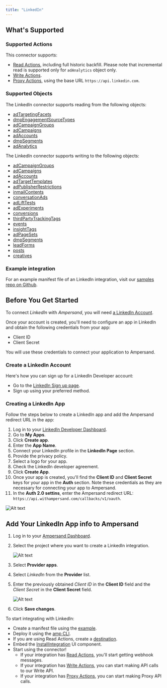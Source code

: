 ```yaml
---
title: "LinkedIn"
---
```

## What's Supported

### Supported Actions

This connector supports:
- [Read Actions](/read-actions), including full historic backfill. Please note that incremental read is supported only for `adAnalytics` object only.
- [Write Actions](/write-actions).
- [Proxy Actions](/proxy-actions), using the base URL `https://api.linkedin.com`.

### Supported Objects
The LinkedIn connector supports reading from the following objects:
- [adTargetingFacets](https://learn.microsoft.com/en-us/linkedin/marketing/integrations/ads/advertising-targeting/ads-targeting?view=li-lms-2025-09&tabs=http#ad-targeting-facets)
- [dmpEngagementSourceTypes](https://learn.microsoft.com/en-us/linkedin/marketing/integrations/ads/advertising-targeting/engagement-retargeting?view=li-lms-2025-09&tabs=http#get-all-supported-engagement-source-types)
- [adCampaignGroups](https://learn.microsoft.com/en-us/linkedin/marketing/integrations/ads/account-structure/create-and-manage-campaign-groups?view=li-lms-2025-09&tabs=http#search-for-campaign-groups)
- [adCampaigns](https://learn.microsoft.com/en-us/linkedin/marketing/integrations/ads/account-structure/create-and-manage-campaigns?view=li-lms-2025-09&tabs=http#search-for-campaigns)
- [adAccounts](https://learn.microsoft.com/en-us/linkedin/marketing/integrations/ads/account-structure/create-and-manage-accounts?view=li-lms-2025-09&tabs=http#search-for-accounts)
- [dmpSegments](https://learn.microsoft.com/en-us/linkedin/marketing/matched-audiences/create-and-manage-segments?view=li-lms-2025-09&tabs=curl#find-dmp-segments-by-account)
- [adAnalytics](https://learn.microsoft.com/en-us/linkedin/marketing/integrations/ads-reporting/ads-reporting?view=li-lms-2025-09&tabs=curl#analytics-finder)

The LinkedIn connector supports writing to the following objects:
- [adCampaignGroups](https://learn.microsoft.com/en-us/linkedin/marketing/integrations/ads/account-structure/create-and-manage-campaign-groups?view=li-lms-2025-09&tabs=http#create-a-campaign-group)
- [adCampaigns](https://learn.microsoft.com/en-us/linkedin/marketing/integrations/ads/account-structure/create-and-manage-campaigns?view=li-lms-2025-09&tabs=http#create-a-campaign)         
- [adAccounts](https://learn.microsoft.com/en-us/linkedin/marketing/integrations/ads/account-structure/create-and-manage-accounts?view=li-lms-2025-09&tabs=http#create-ad-account)        
- [adTargetTemplates](https://learn.microsoft.com/en-us/linkedin/marketing/integrations/ads/advertising-targeting/saved-audience-templates?view=li-lms-2025-09&tabs=http#sample-request)
- [adPublisherRestrictions](https://learn.microsoft.com/en-us/linkedin/marketing/integrations/ads/advertising-targeting/manage-audience-restrictions?view=li-lms-2025-09&tabs=http#create-the-publisher-restriction)
- [inmailContents](https://learn.microsoft.com/en-us/linkedin/marketing/integrations/ads/advertising-targeting/version/message-ads-integrations?view=li-lms-2025-09&tabs=http#create-inmail-content)
- [conversationAds](https://learn.microsoft.com/en-us/linkedin/marketing/integrations/ads/advertising-targeting/version/conversation-ads-integrations?view=li-lms-2025-09&tabs=http#create-a-sponsored-conversation)     
- [adLiftTests](https://learn.microsoft.com/en-us/linkedin/marketing/integrations/experimentation/brand-lift-testing/ad-lift-tests?view=li-lms-2025-09#create-ad-lift-tests)
- [adExperiments](https://learn.microsoft.com/en-us/linkedin/marketing/integrations/experimentation/ab-testing/ab-testing?view=li-lms-2025-09#create-experiments)        
- [conversions](https://learn.microsoft.com/en-us/linkedin/marketing/integrations/ads-reporting/conversion-tracking?view=li-lms-2025-09&tabs=https#create-a-conversion)
- [thirdPartyTrackingTags](https://learn.microsoft.com/en-us/linkedin/marketing/integrations/ads-reporting/third-party-tracking?view=li-lms-2025-09&tabs=http#create-third-party-tracking-tag)
- [events](https://learn.microsoft.com/en-us/linkedin/marketing/event-management/events?view=li-lms-2025-09&tabs=http#create-event)
- [insightTags](https://learn.microsoft.com/en-us/linkedin/marketing/integrations/ads-reporting/conversion-tracking?view=li-lms-2025-09&tabs=https#create-an-insight-tag)
- [adPageSets](https://learn.microsoft.com/en-us/linkedin/marketing/matched-audiences/website-visitors-retargeting?view=li-lms-2025-09&tabs=http#create-ad-page-set)
- [dmpSegments](https://learn.microsoft.com/en-us/linkedin/marketing/matched-audiences/create-and-manage-segments?view=li-lms-2025-09&tabs=http#create-dmp-segment)
- [leadForms](https://learn.microsoft.com/en-us/linkedin/marketing/lead-sync/leadsync?view=li-lms-2025-09&tabs=http#creating-lead-forms)
- [posts](https://learn.microsoft.com/en-us/linkedin/marketing/community-management/shares/posts-api?view=li-lms-2025-09&tabs=http#create-a-post)          
- [creatives](https://learn.microsoft.com/en-us/linkedin/marketing/integrations/ads/advertising-targeting/version/spotlight-ads?view=li-lms-2025-09&tabs=http#create-a-dynamic-spotlight-ad-creative)

### Example integration

For an example manifest file of an LinkedIn integration, visit our [samples repo on Github](https://github.com/amp-labs/samples/blob/main/linkedin/amp.yaml).

## Before You Get Started

To connect _LinkedIn_ with _Ampersand_, you will need [a LinkedIn Account](https://www.linkedin.com/).

Once your account is created, you'll need to configure an app in LinkedIn and obtain the following credentials from your app:

- Client ID
- Client Secret

You will use these credentials to connect your application to Ampersand.

### Create a LinkedIn Account

Here's how you can sign up for a LinkedIn Developer account:

- Go to the [LinkedIn Sign up page](https://www.linkedin.com/signup/cold-join?source=guest_homepage-basic_nav-header-signin).
- Sign up using your preferred method.

### Creating a LinkedIn App

Follow the steps below to create a LinkedIn app and add the Ampersand redirect URL in the app:

1. Log in to your [LinkedIn Developer Dashboard](https://developer.linkedin.com/).
2. Go to **My Apps**.
3. Click **Create app**.
4. Enter the **App Name**.
5. Connect your LinkedIn profile in the **LinkedIn Page** section.
6. Provide the privacy policy.
7. Select a logo for your app. 
8. Check the LinkedIn developer agreement. 
9. Click **Create App**. 
10. Once your app is created, you'll find the **Client ID** and **Client Secret** keys for your app in the **Auth** section. Note these credentials as they are necessary for connecting your app to Ampersand.
11. In the **Auth 2.0 settins**, enter the Ampersand redirect URL: `https://api.withampersand.com/callbacks/v1/oauth`.

![Alt text](/images/provider-guides/linkedin.gif)

## Add Your LinkedIn App info to Ampersand

1. Log in to your [Ampersand Dashboard](https://dashboard.withampersand.com).

2. Select the project where you want to create a LinkedIn integration.

   ![Alt text](/images/provider-guides/dd47b7a-Ampersand.png)

3. Select **Provider apps**.

4. Select _LinkedIn_ from the **Provider** list.

5. Enter the previously obtained _Client ID_ in the **Client ID** field and the _Client Secret_ in the **Client Secret** field.

   ![Alt text](/images/provider-guides/linkedin-amp.gif)

6. Click **Save changes**.

To start integrating with LinkedIn:
- Create a manifest file using the [example](https://github.com/amp-labs/samples/blob/main/linkedin/amp.yaml).
- Deploy it using the [amp CLI](/cli/overview).
- If you are using Read Actions, create a [destination](/destinations).
- Embed the [InstallIntegration](/embeddable-ui-components#install-integration) UI component.
- Start using the connector!
   - If your integration has [Read Actions](/read-actions), you'll start getting webhook messages.
   - If your integration has [Write Actions](/write-actions), you can start making API calls to our Write API.
   - If your integration has [Proxy Actions](/proxy-actions), you can start making Proxy API calls.
